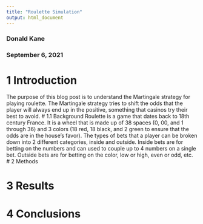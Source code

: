 ```yaml
---
title: "Roulette Simulation"
output: html_document
---
```


### Donald Kane
### September 6, 2021

# 1 Introduction
The purpose of this blog post is to understand the Martingale strategy for playing roulette. The Martingale strategy tries to shift the odds that the player will always end up in the positive, something that casinos try their best to avoid. 
# 1.1 Background
Roulette is a game that dates back to 18th century France. It is a wheel that is made up of 38 spaces (0, 00, and 1 through 36) and 3 colors (18 red, 18 black, and 2 green to ensure that the odds are in the house's favor). The types of bets that a player can be broken down into 2 different categories, inside and outside. Inside bets are for betting on the numbers and can used to couple up to 4 numbers on a single bet. Outside bets are for betting on the color, low or high, even or odd, etc. 
# 2 Methods

# 3 Results

# 4 Conclusions